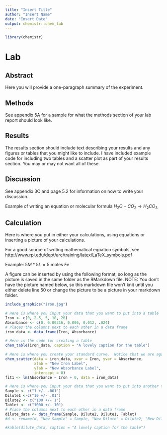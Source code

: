 ```yaml
---
title: "Insert Title"
author: "Insert Name"
date: "Insert Date"
output: chemistr::chem_lab
---
```


```r
library(chemistr)
```

# Lab

## Abstract

Here you will provide a one-paragraph summary of the experiment.

## Methods

See appendix 5A for a sample for what the methods section of your lab report should look like.

## Results

The results section should include text describing your results and any figures or tables that you might like to include.  I have included example code for including two tables and a scatter plot as part of your results section. You may or may not want all of these.  

## Discussion

See appendix 3C and page 5.2 for information on how to write your discussion.

Example of writing an equation or molecular formula $H_2O + CO_2 \rightarrow H_2CO_3$

## Calculation

Here is where you put in either your calculations, using equations or inserting a picture of your calculations.  

For a good source of writing mathematical equation symbols, see <http://www.rpi.edu/dept/arc/training/latex/LaTeX_symbols.pdf>

Example:
$5M*5L=5 \text{ moles } Fe$

A figure can be inserted by using the following format, so long as the picture is saved in the same folder as the RMarkdown file.  NOTE:  You don't have the picture named below, so this markdown file won't knit until you either delete line 50 or change the picture to be a picture in your markdown folder.


```r
include_graphics("iron.jpg")
```

\clearpage

```r
# Here is where you input your data that you want to put into a table
Iron <- c(0, 2.5, 5, 10, 20)
Absorbance <- c(0, 0.00316, 0.006, 0.012, .024)
# Places the columns next to each other in a data frame
iron_data <- data_frame(Iron, Absorbance)
```

```r
# Here is the code for creating a table
chem_table(iron_data, caption = "A lovely caption for the table")
```

```r
# Here is where you create your standard curve.  Notice that we are again fitting the data to the line Y=mX+0.  In order to get the slope of your fit line, run all previous chenkc and this chunk and then type > summary(fit1) into your console.  This will give you the slope of your standard curve (Iron Estimate) as well as your uncertainty (Std. Error, NOT Residual Standard error) in the coefficients section of the summary.  Include the molar absorpitvity (with units) in your caption.
chem_scatter(data = iron_data, xvar = Iron, yvar = Absorbance, 
             xlab = "New Iron Label",
             ylab = "New Absorbance Label",
             intercept = 0)
fit1 <- lm(Absorbance ~ Iron + 0, data = iron_data)
```



```r
# Here is where you input your data that you want to put into another table, maybe of your results
Sample <- c("1 +/- .001")
Dilute1 <-c("10 +/- .01")
Dilute2 <- c("100 +/- 1")
Tablet <- c("1000 +/- 10")
# Place the columns next to each other in a data frame
dilute_data <- data_frame(Sample, Dilute2, Dilute1, Tablet)
#d <- rename(d, "New Sample" = Sample, "New Dilute" = Dilute2, "New Dilute 1 (mg/mL)" = Dilute1, "New Tablet (mg)" = Tablet)
```

```r
#kable(dilute_data, caption = "A lovely caption for the table")
```
